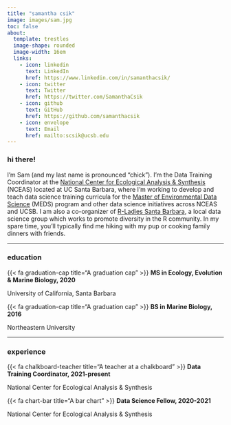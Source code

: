 ```yaml
---
title: "samantha csik"
image: images/sam.jpg
toc: false
about: 
  template: trestles
  image-shape: rounded
  image-width: 16em
  links:
    - icon: linkedin 
      text: LinkedIn
      href: https://www.linkedin.com/in/samanthacsik/
    - icon: twitter 
      text: Twitter
      href: https://twitter.com/SamanthaCsik
    - icon: github 
      text: GitHub
      href: https://github.com/samanthacsik
    - icon: envelope 
      text: Email
      href: mailto:scsik@ucsb.edu
---
```


### hi there!    

<p class="topbr">I'm Sam (and my last name is pronounced "chick"). I'm the Data Training Coordinator at the [National Center for Ecological Analysis & Synthesis](https://www.nceas.ucsb.edu/) (NCEAS) located at UC Santa Barbara, where I'm working to develop and teach data science training curricula for the [Master of Environmental Data Science](https://bren.ucsb.edu/masters-programs/master-environmental-data-science) (MEDS) program and other data science initiatives across NCEAS and UCSB. I am also a co-organizer of [R-Ladies Santa Barbara](https://www.meetup.com/rladies-santa-barbara/), a local data science group which works to promote diversity in the R community. In my spare time, you'll typically find me hiking with my pup or cooking family dinners with friends.</p>

-----------------------------------------------------------------------------------------------------------------------------------

### education

<div class="topbr">
<p class="custom-subtitle">{{< fa graduation-cap title="A graduation cap" >}}  **MS in Ecology, Evolution & Marine Biology, 2020**</p>  
<p class="custom-subtitle2">University of California, Santa Barbara</p>

<p class="custom-subtitle">{{< fa graduation-cap title="A graduation cap" >}} **BS in Marine Biology, 2016**</p>  
<p class="custom-subtitle2">Northeastern University</p>
</div>

-----------------------------------------------------------------------------------------------------------------------------------

### experience

<div class="topbr">
<p class="custom-subtitle">{{< fa chalkboard-teacher title="A teacher at a chalkboard" >}} **Data Training Coordinator, 2021-present**</p>   
<p class="custom-subtitle2">National Center for Ecological Analysis & Synthesis</p>  

<p class="custom-subtitle">{{< fa chart-bar title="A bar chart" >}} **Data Science Fellow, 2020-2021**</p>    
<p class="custom-subtitle2">National Center for Ecological Analysis & Synthesis</p>
</div>

<!-- `r fontawesome::fa("graduation-cap", fill = "#98A08D", a11y = "sem")` # stopped working 5/1/2023? -->